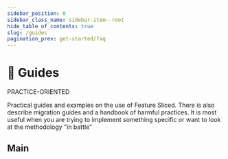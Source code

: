 ```yaml
---
sidebar_position: 0
sidebar_class_name: sidebar-item--root
hide_table_of_contents: true
slug: /guides
pagination_prev: get-started/faq
---
```


# 🎯 Guides

<span class="badge badge--primary margin-bottom--md">PRACTICE-ORIENTED</span>

<p class="summary">
Practical guides and examples on the use of Feature Sliced. There is also describe migration guides and a handbook of harmful practices. It is most useful when you are trying to implement something specific or want to look at the methodology "in battle"
</p>

## Main


<Row 
    title="Usage examples" 
    description="Practical examples on the application of the methodology"
    to="/docs/guides/examples"
    Icon={ToolOutlined}
/>
<Row 
    title="Migration from V1" 
    description="Migration Guide and comparison with FeatureSlices (v1)"
    to="/docs/guides/migration/from-v1"
    Icon={ImportOutlined}
/>
<Row 
    title="Migration from legacy" 
    description="Step-by-step implementation of practices in legacy projects"
    to="/docs/guides/migration/from-legacy"
    Icon={ImportOutlined}
/>
